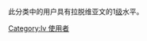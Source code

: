 {{Empty category}}
此分类中的用户具有拉脱维亚文的1[[Wikipedia:巴別#開始使用巴別語言模板|级]]水平。
[[Category:lv_使用者|Category:lv 使用者]]